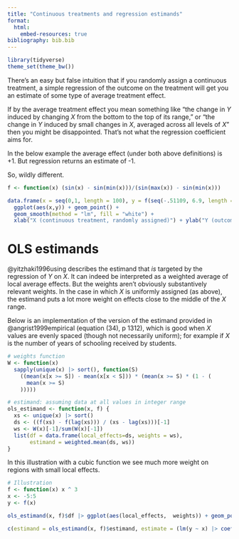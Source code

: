 ```yaml
---
title: "Continuous treatments and regression estimands"
format: 
  html:
    embed-resources: true
bibliography: bib.bib
---
```


```r
library(tidyverse)
theme_set(theme_bw())
```

There's an easy but false intuition that if you randomly assign a continuous treatment, a simple regression of the outcome on the treatment will get you an estimate of some type of  average treatment effect. 

If by the average treatment effect you mean something like "the change in $Y$ induced by changing $X$ from the bottom to the top of its range," or "the  change in $Y$ induced by small changes in $X$, averaged across all levels of $X$" then you might be disappointed. That's not what the regression coefficient  aims for.

In the below example the average effect (under both above definitions) is +1. But regression returns an estimate of -1. 

So, wildly different.

```r

f <- function(x) (sin(x) - sin(min(x)))/(sin(max(x)) - sin(min(x)))

data.frame(x = seq(0,1, length = 100), y = f(seq(-.51109, 6.9, length = 100)))|>
  ggplot(aes(x,y)) + geom_point() + 
  geom_smooth(method = "lm", fill = "white") + 
  xlab("X (continuous treatment, randomly assigned)") + ylab("Y (outcome | X)")
```




# OLS estimands

@yitzhaki1996using describes the estimand that *is* targeted by the regression of $Y$ on $X$. It can indeed be interpreted as a weighted average of local average  effects. But the weights aren't obviously substantively relevant weights. In the case in which $X$ is uniformly assigned (as above), the estimand puts a lot more weight on effects close to the middle of the $X$ range.

Below is an implementation of the version of the estimand provided in @angrist1999empirical (equation (34), p 1312), which is good when $X$ values are evenly spaced (though not necessarily uniform); for example if $X$ is the number of years of schooling received by students. 
 
```r
# weights function
W <- function(x)
  sapply(unique(x) |> sort(), function(S)
    ((mean(x[x >= S]) - mean(x[x < S])) * (mean(x >= S) * (1 - (
      mean(x >= S)
    )))))

# estimand: assuming data at all values in integer range
ols_estimand <- function(x, f) {
  xs <- unique(x) |> sort()
  ds <- ((f(xs) - f(lag(xs))) / (xs - lag(xs)))[-1]
  ws <- W(x)[-1]/sum(W(x)[-1])
  list(df = data.frame(local_effects=ds, weights = ws), 
       estimand = weighted.mean(ds, ws))
}

```

In this illustration with a cubic function we see much more weight on regions with small local effects.

```r
# Illustration
f <- function(x) x ^ 3
x <- -5:5
y <- f(x)

ols_estimand(x, f)$df |> ggplot(aes(local_effects,  weights)) + geom_point()
```

```r
c(estimand = ols_estimand(x, f)$estimand, estimate = (lm(y ~ x) |> coef())[2])

```